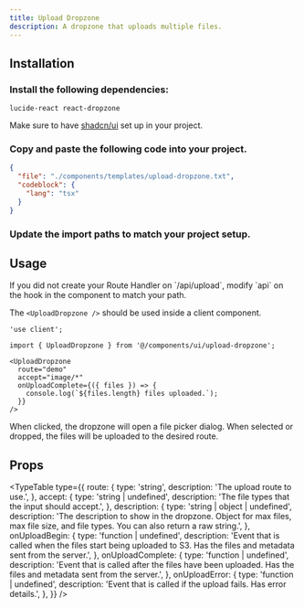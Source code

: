 ```yaml
---
title: Upload Dropzone
description: A dropzone that uploads multiple files.
---
```



<Showcase>
  <UploadDropzoneDemo />
</Showcase>

## Installation

<Steps>

<Step>

### Install the following dependencies:

```package-install
lucide-react react-dropzone
```

Make sure to have [shadcn/ui](https://ui.shadcn.com/docs/installation) set up in your project.

</Step>

<Step>

### Copy and paste the following code into your project.

```json doc-gen:file
{
  "file": "./components/templates/upload-dropzone.txt",
  "codeblock": {
    "lang": "tsx"
  }
}
```

</Step>

<Step>

### Update the import paths to match your project setup.

</Step>

</Steps>

## Usage

<Callout>
  If you did not create your Route Handler on `/api/upload`, modify `api` on the
  hook in the component to match your path.
</Callout>

The `<UploadDropzone />` should be used inside a client component.

```tsx
'use client';

import { UploadDropzone } from '@/components/ui/upload-dropzone';
```

```tsx
<UploadDropzone
  route="demo"
  accept="image/*"
  onUploadComplete={({ files }) => {
    console.log(`${files.length} files uploaded.`);
  }}
/>
```

When clicked, the dropzone will open a file picker dialog. When selected or dropped, the files will be uploaded to the desired route.

## Props

<TypeTable
  type={{
    route: {
      type: 'string',
      description: 'The upload route to use.',
    },
    accept: {
      type: 'string | undefined',
      description: 'The file types that the input should accept.',
    },
    description: {
      type: 'string | object | undefined',
      description:
        'The description to show in the dropzone. Object for max files, max file size, and file types. You can also return a raw string.',
    },
    onUploadBegin: {
      type: 'function | undefined',
      description:
        'Event that is called when the files start being uploaded to S3. Has the files and metadata sent from the server.',
    },
    onUploadComplete: {
      type: 'function | undefined',
      description:
        'Event that is called after the files have been uploaded. Has the files and metadata sent from the server.',
    },
    onUploadError: {
      type: 'function | undefined',
      description:
        'Event that is called if the upload fails. Has error details.',
    },
  }}
/>
